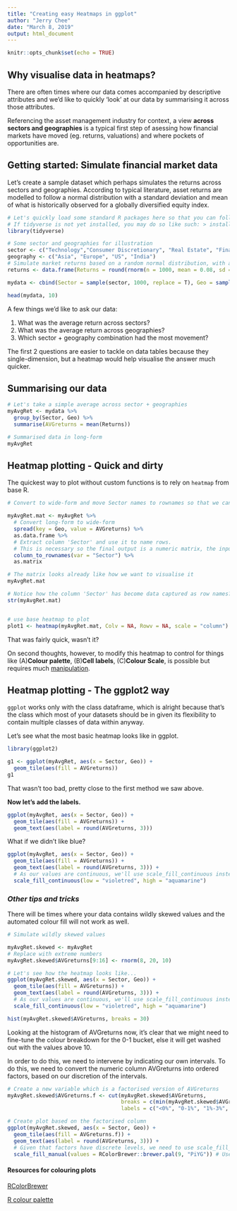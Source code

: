 ```yaml
---
title: "Creating easy Heatmaps in ggplot"
author: "Jerry Chee"
date: "March 8, 2019"
output: html_document
---
```


```r
knitr::opts_chunk$set(echo = TRUE)
```

## Why visualise data in heatmaps?
There are often times where our data comes accompanied by descriptive attributes and we'd like to quickly 'look' at our data by summarising it across those attributes.

Referencing the asset management industry for context, a view **across sectors and geographies** is a typical first step of asessing how financial markets have moved (eg. returns, valuations) and where pockets of opportunities are.



## Getting started: Simulate financial market data

Let's create a sample dataset which perhaps simulates the returns across sectors and geographies. According to typical literature, asset returns are modelled to follow a normal distribution with a standard deviation and mean of what is historically observed for a globally diversified equity index.

```r
# Let's quickly load some standard R packages here so that you can follow this article. 
# If tidyverse is not yet installed, you may do so like such: > install.packages('tidyverse')
library(tidyverse)

# Some sector and geographies for illustration
sector <- c("Technology","Consumer Discretionary", "Real Estate", "Financial Services")
geography <- c("Asia", "Europe", "US", "India")
# Simulate market returns based on a random normal distribution, with a mean return of 8% and volatility (standard deviation) 15%
returns <- data.frame(Returns = round(rnorm(n = 1000, mean = 0.08, sd = 0.15), 2)) 

mydata <- cbind(Sector = sample(sector, 1000, replace = T), Geo = sample(geography, 1000, replace = T), returns)

head(mydata, 10)

```

A few things we'd like to ask our data:

1. What was the average return across sectors?
2. What was the average return across geographies?
3. Which sector + geography combination had the most movement?

The first 2 questions are easier to tackle on data tables because they single-dimension, but a heatmap would help visualise the answer much quicker.

## Summarising our data
```r

# Let's take a simple average across sector + geographies
myAvgRet <- mydata %>%
  group_by(Sector, Geo) %>%
  summarise(AVGreturns = mean(Returns))

# Summarised data in long-form
myAvgRet

```

## Heatmap plotting - Quick and dirty
The quickest way to plot without custom functions is to rely on `heatmap` from base R.
```r

# Convert to wide-form and move Sector names to rownames so that we can get a numeric matrix

myAvgRet.mat <- myAvgRet %>%
  # Convert long-form to wide-form
  spread(key = Geo, value = AVGreturns) %>%
  as.data.frame %>%
  # Extract column 'Sector' and use it to name rows. 
  # This is necessary so the final output is a numeric matrix, the input which the heatmap function takes
  column_to_rownames(var = "Sector") %>%
  as.matrix

# The matrix looks already like how we want to visualise it
myAvgRet.mat

# Notice how the column 'Sector' has become data captured as row names?
str(myAvgRet.mat)


# use base heatmap to plot
plot1 <- heatmap(myAvgRet.mat, Colv = NA, Rowv = NA, scale = "column")

```



That was fairly quick, wasn't it?

On second thoughts, however, to modify this heatmap to control for things like (A)**Colour palette**, (B)**Cell labels**, (C)**Colour Scale**, is possible but requires much [manipulation](https://sebastianraschka.com/Articles/heatmaps_in_r.html).


## Heatmap plotting - The **ggplot2** way

`ggplot` works only with the class dataframe, which is alright because that's the class which most of your datasets should be in given its flexibility to contain multiple classes of data within anyway.


Let's see what the most basic heatmap looks like in ggplot.
```r

library(ggplot2)

g1 <- ggplot(myAvgRet, aes(x = Sector, Geo)) +
  geom_tile(aes(fill = AVGreturns))
g1
```

That wasn't too bad, pretty close to the first method we saw above.

**Now let's add the labels.**

```r
ggplot(myAvgRet, aes(x = Sector, Geo)) +
  geom_tile(aes(fill = AVGreturns)) +
  geom_text(aes(label = round(AVGreturns, 3)))
```

What if we didn't like blue?
```r

ggplot(myAvgRet, aes(x = Sector, Geo)) +
  geom_tile(aes(fill = AVGreturns)) +
  geom_text(aes(label = round(AVGreturns, 3))) +
  # As our values are continuous, we'll use scale_fill_continuous instead of scale_fill_manual
  scale_fill_continuous(low = "violetred", high = "aquamarine")

```

### *Other tips and tricks*

There will be times where your data contains wildly skewed values and the automated colour fill will not work as well.

```r
# Simulate wildly skewed values

myAvgRet.skewed <- myAvgRet
# Replace with extreme numbers
myAvgRet.skewed$AVGreturns[9:16] <- rnorm(8, 20, 10)

# Let's see how the heatmap looks like...
ggplot(myAvgRet.skewed, aes(x = Sector, Geo)) +
  geom_tile(aes(fill = AVGreturns)) +
  geom_text(aes(label = round(AVGreturns, 3))) +
  # As our values are continuous, we'll use scale_fill_continuous instead of scale_fill_manual
  scale_fill_continuous(low = "violetred", high = "aquamarine")

hist(myAvgRet.skewed$AVGreturns, breaks = 30)

```


Looking at the histogram of AVGreturns now, it's clear that we might need to fine-tune the colour breakdown for the 0-1 bucket, else it will get washed out with the values above 10.

In order to do this, we need to intervene by indicating our own intervals. To do this, we need to convert the numeric column AVGreturns into ordered factors, based on our discretion of the intervals.

```r
# Create a new variable which is a factorised version of AVGreturns
myAvgRet.skewed$AVGreturns.f <- cut(myAvgRet.skewed$AVGreturns,
                                    breaks = c(min(myAvgRet.skewed$AVGreturns), 0, 0.01, 0.03, 0.05, 0.1, 10, 20, 30, max(myAvgRet.skewed$AVGreturns)),
                                    labels = c("<0%", "0-1%", "1%-3%", "3%-5%", "5%-10%", "10%-1000%", "1000%-2000%", "2000%-3000%", ">3000%"), include.lowest = T)

# Create plot based on the factorised column
ggplot(myAvgRet.skewed, aes(x = Sector, Geo)) +
  geom_tile(aes(fill = AVGreturns.f)) +
  geom_text(aes(label = round(AVGreturns, 3))) +
  # Given that factors have discrete levels, we need to use scale_fill_manual instead of scale_fill_continuous
  scale_fill_manual(values = RColorBrewer::brewer.pal(9, "PiYG")) # Use RColorBrewer for discrete categories
```

#### Resources for colouring plots
[RColorBrewer](https://www.r-graph-gallery.com/38-rcolorbrewers-palettes/)

[R colour palette](https://www.nceas.ucsb.edu/~frazier/RSpatialGuides/colorPaletteCheatsheet.pdf)
